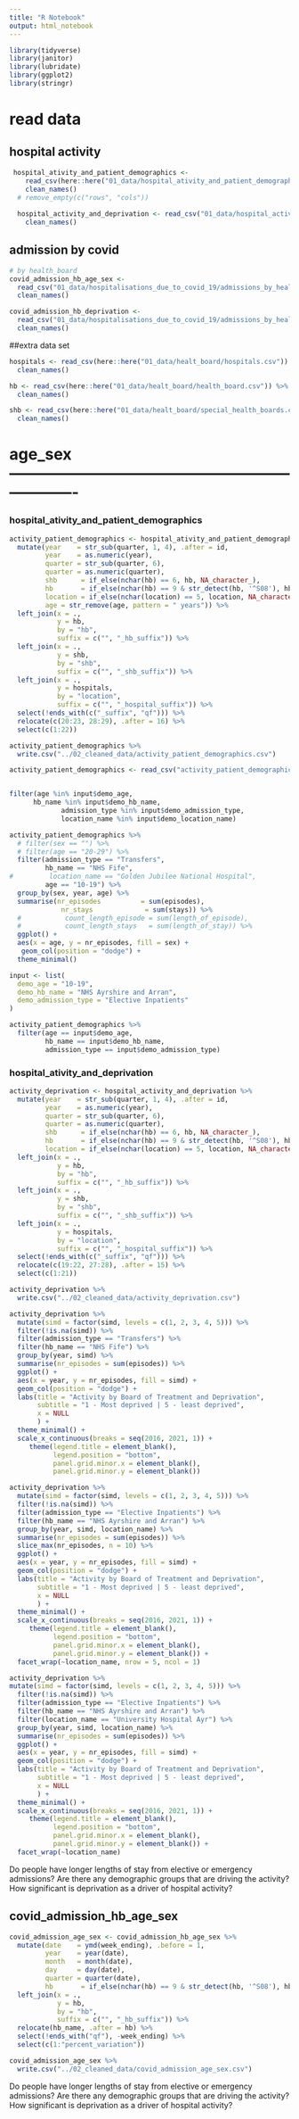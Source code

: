 ```yaml
---
title: "R Notebook"
output: html_notebook
---
```



```r
library(tidyverse)
library(janitor)
library(lubridate)
library(ggplot2)
library(stringr)
```


# read data
## hospital activity
```r
 hospital_ativity_and_patient_demographics <- 
    read_csv(here::here("01_data/hospital_ativity_and_patient_demographics.csv")) %>% 
    clean_names()
  # remove_empty(c("rows", "cols"))
  
  hospital_activity_and_deprivation <- read_csv("01_data/hospital_activity_and_deprivation.csv") %>% 
    clean_names()
```

## admission by covid
```r
# by health_board
covid_admission_hb_age_sex <-
  read_csv("01_data/hospitalisations_due_to_covid_19/admissions_by_health_board_age_and_sex.csv") %>% 
  clean_names()

covid_admission_hb_deprivation <- 
  read_csv("01_data/hospitalisations_due_to_covid_19/admissions_by_health_board_and_deprivation.csv") %>% 
  clean_names()
```

##extra data set
```r
hospitals <- read_csv(here::here("01_data/healt_board/hospitals.csv")) %>% 
  clean_names()

hb <- read_csv(here::here("01_data/healt_board/health_board.csv")) %>% 
  clean_names()

shb <- read_csv(here::here("01_data/healt_board/special_health_boards.csv")) %>% 
  clean_names()

```


# age_sex -------------------------------------------------------------------

### hospital_ativity_and_patient_demographics
```r
activity_patient_demographics <- hospital_ativity_and_patient_demographics %>% 
  mutate(year    = str_sub(quarter, 1, 4), .after = id,
         year    = as.numeric(year),
         quarter = str_sub(quarter, 6), 
         quarter = as.numeric(quarter),
         shb      = if_else(nchar(hb) == 6, hb, NA_character_),
         hb       = if_else(nchar(hb) == 9 & str_detect(hb, '^S08'), hb, NA_character_),
         location = if_else(nchar(location) == 5, location, NA_character_),
         age = str_remove(age, pattern = " years")) %>%
  left_join(x = .,
            y = hb, 
            by = "hb", 
            suffix = c("", "_hb_suffix")) %>% 
  left_join(x = .,
            y = shb, 
            by = "shb", 
            suffix = c("", "_shb_suffix")) %>%
  left_join(x = .,
            y = hospitals, 
            by = "location", 
            suffix = c("", "_hospital_suffix")) %>% 
  select(!ends_with(c("_suffix", "qf"))) %>% 
  relocate(c(20:23, 28:29), .after = 16) %>% 
  select(c(1:22))
```

```r
activity_patient_demographics %>% 
  write.csv("../02_cleaned_data/activity_patient_demographics.csv")
```


```r

activity_patient_demographics <- read_csv("activity_patient_demographics.csv")


filter(age %in% input$demo_age,
      hb_name %in% input$demo_hb_name,
             admission_type %in% input$demo_admission_type,
             location_name %in% input$demo_location_name)

activity_patient_demographics %>% 
  # filter(sex == "") %>% 
  # filter(age == "20-29") %>% 
  filter(admission_type == "Transfers",
         hb_name == "NHS Fife",
#         location_name == "Golden Jubilee National Hospital",
         age == "10-19") %>% 
  group_by(sex, year, age) %>% 
  summarise(nr_episodes          = sum(episodes), 
             nr_stays             = sum(stays)) %>% 
  #           count_length_episode = sum(length_of_episode),
  #           count_length_stays   = sum(length_of_stay)) %>% 
  ggplot() + 
  aes(x = age, y = nr_episodes, fill = sex) +
   geom_col(position = "dodge") + 
  theme_minimal()

```
```r
input <- list(
  demo_age = "10-19",
  demo_hb_name = "NHS Ayrshire and Arran",
  demo_admission_type = "Elective Inpatients"
)

activity_patient_demographics %>% 
  filter(age == input$demo_age,
         hb_name == input$demo_hb_name,
         admission_type == input$demo_admission_type)
```



### hospital_ativity_and_deprivation
```r
activity_deprivation <- hospital_activity_and_deprivation %>% 
  mutate(year    = str_sub(quarter, 1, 4), .after = id,
         year    = as.numeric(year),
         quarter = str_sub(quarter, 6), 
         quarter = as.numeric(quarter),
         shb      = if_else(nchar(hb) == 6, hb, NA_character_),
         hb       = if_else(nchar(hb) == 9 & str_detect(hb, '^S08'), hb, NA_character_),
         location = if_else(nchar(location) == 5, location, NA_character_)) %>%  
  left_join(x = .,
            y = hb, 
            by = "hb", 
            suffix = c("", "_hb_suffix")) %>% 
  left_join(x = .,
            y = shb, 
            by = "shb", 
            suffix = c("", "_shb_suffix")) %>%
  left_join(x = .,
            y = hospitals, 
            by = "location", 
            suffix = c("", "_hospital_suffix")) %>% 
  select(!ends_with(c("_suffix", "qf"))) %>% 
  relocate(c(19:22, 27:28), .after = 15) %>% 
  select(c(1:21))
```



```r
activity_deprivation %>% 
  write.csv("../02_cleaned_data/activity_deprivation.csv")
```


```r
activity_deprivation %>% 
  mutate(simd = factor(simd, levels = c(1, 2, 3, 4, 5))) %>% 
  filter(!is.na(simd)) %>% 
  filter(admission_type == "Transfers") %>% 
  filter(hb_name == "NHS Fife") %>% 
  group_by(year, simd) %>% 
  summarise(nr_episodes = sum(episodes)) %>% 
  ggplot() + 
  aes(x = year, y = nr_episodes, fill = simd) +
  geom_col(position = "dodge") + 
  labs(title = "Activity by Board of Treatment and Deprivation",
       subtitle = "1 - Most deprived | 5 - least deprived",
       x = NULL
       ) +
  theme_minimal() +
  scale_x_continuous(breaks = seq(2016, 2021, 1)) +
     theme(legend.title = element_blank(),
           legend.position = "bottom",
           panel.grid.minor.x = element_blank(),
           panel.grid.minor.y = element_blank())
```

```r
activity_deprivation %>% 
  mutate(simd = factor(simd, levels = c(1, 2, 3, 4, 5))) %>% 
  filter(!is.na(simd)) %>% 
  filter(admission_type == "Elective Inpatients") %>% 
  filter(hb_name == "NHS Ayrshire and Arran") %>% 
  group_by(year, simd, location_name) %>% 
  summarise(nr_episodes = sum(episodes)) %>% 
  slice_max(nr_episodes, n = 10) %>% 
  ggplot() + 
  aes(x = year, y = nr_episodes, fill = simd) +
  geom_col(position = "dodge") + 
  labs(title = "Activity by Board of Treatment and Deprivation",
       subtitle = "1 - Most deprived | 5 - least deprived",
       x = NULL
       ) +
  theme_minimal() +
  scale_x_continuous(breaks = seq(2016, 2021, 1)) +
     theme(legend.title = element_blank(),
           legend.position = "bottom",
           panel.grid.minor.x = element_blank(),
           panel.grid.minor.y = element_blank()) +
  facet_wrap(~location_name, nrow = 5, ncol = 1)
```

```r
activity_deprivation %>%   
mutate(simd = factor(simd, levels = c(1, 2, 3, 4, 5))) %>% 
  filter(!is.na(simd)) %>% 
  filter(admission_type == "Elective Inpatients") %>% 
  filter(hb_name == "NHS Ayrshire and Arran") %>% 
  filter(location_name == "University Hospital Ayr") %>% 
  group_by(year, simd, location_name) %>% 
  summarise(nr_episodes = sum(episodes)) %>% 
  ggplot() + 
  aes(x = year, y = nr_episodes, fill = simd) +
  geom_col(position = "dodge") + 
  labs(title = "Activity by Board of Treatment and Deprivation",
       subtitle = "1 - Most deprived | 5 - least deprived",
       x = NULL
       ) +
  theme_minimal() +
  scale_x_continuous(breaks = seq(2016, 2021, 1)) +
     theme(legend.title = element_blank(),
           legend.position = "bottom",
           panel.grid.minor.x = element_blank(),
           panel.grid.minor.y = element_blank()) +
  facet_wrap(~location_name)
```




Do people have longer lengths of stay from elective or emergency admissions?
Are there any demographic groups that are driving the activity?
How significant is deprivation as a driver of hospital activity?



## covid_admission_hb_age_sex
```r
covid_admission_age_sex <- covid_admission_hb_age_sex %>% 
  mutate(date    = ymd(week_ending), .before = 1,
         year    = year(date),     
         month   = month(date),   
         day     = day(date),     
         quarter = quarter(date),
         hb       = if_else(nchar(hb) == 9 & str_detect(hb, '^S08'), hb, NA_character_)) %>% 
  left_join(x = .,
            y = hb, 
            by = "hb", 
            suffix = c("", "_hb_suffix")) %>% 
  relocate(hb_name, .after = hb) %>% 
  select(!ends_with("qf"), -week_ending) %>% 
  select(c(1:"percent_variation"))
```


```r
covid_admission_age_sex %>% 
  write.csv("../02_cleaned_data/covid_admission_age_sex.csv")
```



Do people have longer lengths of stay from elective or emergency admissions?
Are there any demographic groups that are driving the activity?
How significant is deprivation as a driver of hospital activity?



```r

```

